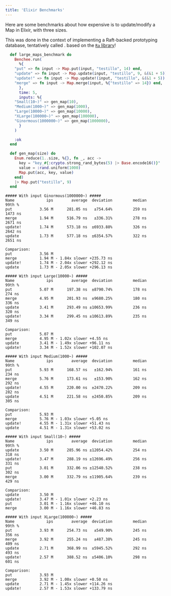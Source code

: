 ```yaml
---
title: 'Elixir Benchmarks'
---
```



Here are some benchmarks about how expensive is to update/modify a Map in Elixir,
with three sizes.

This was done in the context of implementing a Raft-backed prototyping database,
tentatively called <L name="hako" from="elixir_benchmarks" />.
based on the [`Ra` library](https://github.com/rabbitmq/ra)!

```elixir
  def large_maps_benchmark do
    Benchee.run(
      %{
	"put" => fn input -> Map.put(input, "testillo", 14) end,
	"update" => fn input -> Map.update(input, "testillo", 9, &(&1 + 5)) end,
	"update!" => fn input -> Map.update!(input, "testillo", &(&1 + 5)) end,
	"merge" => fn input -> Map.merge(input, %{"testillo" => 14}) end,
      },
      time: 5,
      inputs: %{
	"Small(10~)" => gen_map(10),
	"Medium(1000~)" => gen_map(1000),
	"Large(10000~)" => gen_map(10000),
	"XLarge(100000~)" => gen_map(100000),
	"Ginormous(1000000~)" => gen_map(1000000),
      }
    )

    :ok
  end

  def gen_map(size) do
    Enum.reduce(1..size, %{}, fn _, acc ->
      key = "key_#{:crypto.strong_rand_bytes(5) |> Base.encode16()}"
      value = :rand.uniform(1000)
      Map.put(acc, key, value)
    end)
    |> Map.put("testillo", 9)
  end
```

```
##### With input Ginormous(1000000~) #####
Name              ips        average  deviation         median         99th %
put            3.56 M      281.05 ns   ±754.64%         259 ns        1473 ns
merge          1.94 M      516.79 ns   ±336.31%         278 ns        2671 ns
update!        1.74 M      573.18 ns  ±6933.88%         326 ns        2642 ns
update         1.73 M      577.18 ns  ±6354.57%         322 ns        2651 ns

Comparison: 
put            3.56 M
merge          1.94 M - 1.84x slower +235.73 ns
update!        1.74 M - 2.04x slower +292.12 ns
update         1.73 M - 2.05x slower +296.13 ns

##### With input Large(10000~) #####
Name              ips        average  deviation         median         99th %
put            5.07 M      197.38 ns  ±8790.74%         178 ns         274 ns
merge          4.95 M      201.93 ns  ±9680.25%         180 ns         336 ns
update         3.41 M      293.49 ns ±10653.99%         236 ns         320 ns
update!        3.34 M      299.45 ns ±10613.89%         235 ns         349 ns

Comparison: 
put            5.07 M
merge          4.95 M - 1.02x slower +4.55 ns
update         3.41 M - 1.49x slower +96.11 ns
update!        3.34 M - 1.52x slower +102.07 ns

##### With input Medium(1000~) #####
Name              ips        average  deviation         median         99th %
put            5.93 M      168.57 ns   ±162.94%         161 ns         234 ns
merge          5.76 M      173.61 ns   ±153.90%         162 ns         292 ns
update!        4.55 M      220.00 ns  ±2470.22%         209 ns         282 ns
update         4.51 M      221.58 ns  ±2450.85%         209 ns         305 ns

Comparison: 
put            5.93 M
merge          5.76 M - 1.03x slower +5.05 ns
update!        4.55 M - 1.31x slower +51.43 ns
update         4.51 M - 1.31x slower +53.02 ns

##### With input Small(10~) #####
Name              ips        average  deviation         median         99th %
update         3.50 M      285.96 ns ±12054.42%         254 ns         318 ns
update!        3.47 M      288.19 ns ±12696.49%         256 ns         331 ns
put            3.01 M      332.06 ns ±12540.52%         238 ns         302 ns
merge          3.00 M      332.79 ns ±11905.64%         239 ns         429 ns

Comparison: 
update         3.50 M
update!        3.47 M - 1.01x slower +2.23 ns
put            3.01 M - 1.16x slower +46.10 ns
merge          3.00 M - 1.16x slower +46.83 ns

##### With input XLarge(100000~) #####
Name              ips        average  deviation         median         99th %
put            3.93 M      254.73 ns   ±549.90%         245 ns         356 ns
merge          3.92 M      255.24 ns   ±487.38%         245 ns         409 ns
update         2.71 M      368.99 ns  ±5945.52%         292 ns         493 ns
update!        2.57 M      388.52 ns  ±5406.10%         298 ns         601 ns

Comparison: 
put            3.93 M
merge          3.92 M - 1.00x slower +0.50 ns
update         2.71 M - 1.45x slower +114.26 ns
update!        2.57 M - 1.53x slower +133.79 ns
```
